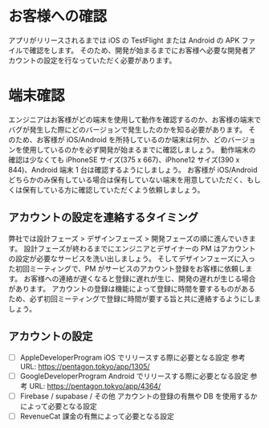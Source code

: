 # お客様への確認

アプリがリリースされるまでは iOS の TestFlight または Android の APK ファイルで確認をします。
そのため、開発が始まるまでにお客様へ必要な開発者アカウントの設定を行なっていただく必要があります。

# 端末確認

エンジニアはお客様がどの端末を使用して動作を確認するのか、お客様の端末でバグが発生した際にどのバージョンで発生したのかを知る必要があります。
そのため、お客様が iOS/Android を所持しているのか端末は何か、どのバージョンを使用しているのかを必ず開発が始まるまでに確認しましょう。
動作端末の確認は少なくても iPhoneSE サイズ(375 x 667)、iPhone12 サイズ(390 x 844)、Android 端末 1 台は確認するようにしましょう。
お客様が iOS/Android どちらかのみ保有している場合は保有していない端末を用意していただく、もしくは保有している方に確認していただくよう依頼しましょう。

## アカウントの設定を連絡するタイミング

弊社では設計フェーズ > デザインフェーズ > 開発フェーズの順に進んでいきます。
設計フェーズが終わるまでにエンジニアとデザイナーの PM はアカウントの設定が必要なサービスを洗い出しましょう。
そしてデザインフェーズに入った初回ミーティングで、PM がサービスのアカウント登録をお客様に依頼します。
お客様への連絡が遅くなると登録に遅れが生じ、開発の遅れが生じる場合があります。
アカウントの登録は機能によって登録に時間を要するものがあるため、必ず初回ミーティングで登録に時間が要する旨と共に連絡するようにしましょう。

## アカウントの設定

- [ ] AppleDeveloperProgram
      iOS でリリースする際に必要となる設定
      参考 URL: https://pentagon.tokyo/app/1305/
- [ ] GoogleDeveloperProgram
      Android でリリースする際に必要となる設定
      参考 URL: https://pentagon.tokyo/app/4364/
- [ ] Firebase / supabase / その他
      アカウントの登録の有無や DB を使用するかによって必要となる設定
- [ ] RevenueCat
      課金の有無によって必要となる設定
